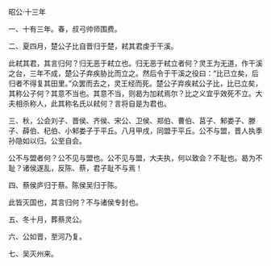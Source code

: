 

昭公·十三年

一、十有三年。春，叔弓帅师围费。

二、夏四月，楚公子比自晋归于楚，弒其君虔于干溪。

此弒其君，其言归何？归无恶于弒立也。归无恶于弒立者何？灵王为无道，作干溪之台，三年不成，楚公子弃疾胁比而立之。然后令于干溪之役曰：“比已立矣，后归者不得复其田里。”众罢而去之，灵王经而死。楚公子弃疾弒公子比，比已立矣，其称公子何？其意不当也。其意不当，则曷为加弒焉尔？比之义宜乎效死不立。大夫相杀称人，此其称名氏以弒何？言将自是为君也。

三、秋，公会刘子、晋侯、齐侯、宋公、卫侯、郑伯、曹伯、莒子、邾娄子、滕子、薛伯、杞伯、小邾娄子于平丘。八月甲戌，同盟于平丘。公不与盟，晋人执季孙隐如以归。公至自会。

公不与盟者何？公不见与盟也。公不见与盟，大夫执，何以致会？不耻也。曷为不耻？诸侯遂乱，反陈、蔡，君子耻不与焉！

四、蔡侯庐归于蔡。陈侯吴归于陈。

此皆灭国也，其言归何？不与诸侯专封也。

五、冬十月，葬蔡灵公。

六、公如晋，至河乃复。

七、吴灭州来。

